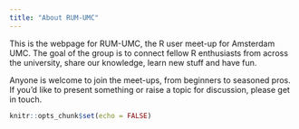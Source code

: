 ```yaml
---
title: "About RUM-UMC"
---
```


This is the webpage for RUM-UMC, the R user meet-up for Amsterdam UMC. The goal of the group is to connect fellow R enthusiasts from across the university, share our knowledge, learn new stuff and have fun.

Anyone is welcome to join the meet-ups, from beginners to seasoned pros. If you'd like to present something or raise a topic for discussion, please get in touch.


```r
knitr::opts_chunk$set(echo = FALSE)
```

